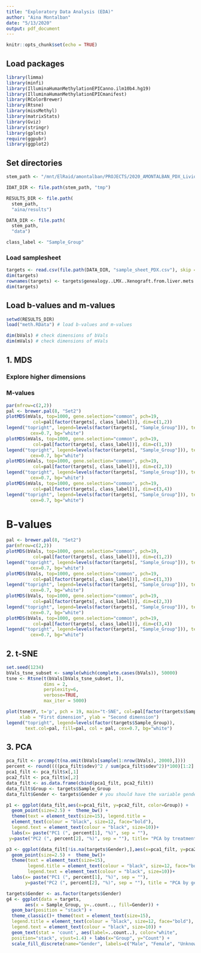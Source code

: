 ```yaml
---
title: "Exploratory Data Analysis (EDA)"
author: "Aina Montalban"
date: "5/13/2020"
output: pdf_document
---
```


```r
knitr::opts_chunk$set(echo = TRUE)
```

## Load packages

```r
library(limma)
library(minfi)
library(IlluminaHumanMethylationEPICanno.ilm10b4.hg19)
library(IlluminaHumanMethylationEPICmanifest)
library(RColorBrewer)
library(Rtsne)
library(missMethyl)
library(matrixStats)
library(Gviz)
library(stringr)
library(gplots)
require(ggpubr)
library(ggplot2)
```


## Set directories

```r
stem_path <- "/mnt/ElRaid/amontalban/PROJECTS/2020_AMONTALBAN_PDX_Livio" 

IDAT_DIR <- file.path(stem_path, "tmp")

RESULTS_DIR <- file.path(
  stem_path, 
  "aina/results")

DATA_DIR <- file.path(
  stem_path, 
  "data")

class_label <- "Sample_Group"
```

### Load samplesheet
```r
targets <- read.csv(file.path(DATA_DIR, "sample_sheet_PDX.csv"), skip = 7)
dim(targets)
rownames(targets) <- targets$genealogy..LMX..Xenograft.from.liver.mets.
dim(targets)
```


## Load b-values and m-values

```r
setwd(RESULTS_DIR)
load("meth.RData") # load b-values and m-values
```

```r
dim(bVals) # check dimensions of bVals
dim(mVals) # check dimensions of mVals
```

## 1. MDS
### Explore higher dimensions
### M-values
```r
par(mfrow=c(2,2))
pal <- brewer.pal(8, "Set2")
plotMDS(mVals, top=1000, gene.selection="common", pch=19,
          col=pal[factor(targets[, class_label])], dim=c(1,2))
legend("topright", legend=levels(factor(targets[, "Sample_Group"])), text.col=pal, fill=pal,
         cex=0.7, bg="white")
plotMDS(mVals, top=1000, gene.selection="common", pch=19,
          col=pal[factor(targets[, class_label])], dim=c(1,3))
legend("topright", legend=levels(factor(targets[, "Sample_Group"])), text.col=pal, fill=pal, 
         cex=0.7, bg="white")
plotMDS(mVals, top=1000, gene.selection="common", pch=19,
          col=pal[factor(targets[, class_label])], dim=c(2,3))
legend("topright", legend=levels(factor(targets[, "Sample_Group"])), text.col=pal, fill=pal, 
         cex=0.7, bg="white")
plotMDS(mVals, top=1000, gene.selection="common", pch=19, 
          col=pal[factor(targets[, class_label])], dim=c(3,4))
legend("topright", legend=levels(factor(targets[, "Sample_Group"])), text.col=pal, fill=pal,
         cex=0.7, bg="white")
```

# B-values
```r
pal <- brewer.pal(8, "Set2")
par(mfrow=c(2,2))
plotMDS(bVals, top=1000, gene.selection="common", pch=19,
          col=pal[factor(targets[, class_label])], dim=c(1,2))
legend("topright", legend=levels(factor(targets[, "Sample_Group"])), text.col=pal, fill=pal, 
         cex=0.7, bg="white")
plotMDS(bVals, top=1000, gene.selection="common", pch=19,
          col=pal[factor(targets[, class_label])], dim=c(1,3))
legend("topright", legend=levels(factor(targets[, "Sample_Group"])), text.col=pal, fill=pal,
         cex=0.7, bg="white")
plotMDS(bVals, top=1000, gene.selection="common", pch=19,
          col=pal[factor(targets[, class_label])], dim=c(2,3))
legend("topright", legend=levels(factor(targets[, "Sample_Group"])), text.col=pal, fill=pal, 
         cex=0.7, bg="white")
plotMDS(bVals, top=1000, gene.selection="common", pch=19, 
          col=pal[factor(targets[, class_label])], dim=c(3,4))
legend("topright", legend=levels(factor(targets[, "Sample_Group"])), text.col=pal, fill=pal, 
         cex=0.7, bg="white")
```

## 2. t-SNE

```r
set.seed(1234)
bVals_tsne_subset <- sample(which(complete.cases(bVals)), 50000)
tsne <- Rtsne(t(bVals[bVals_tsne_subset, ]), 
              dims = 2, 
              perplexity=6, 
              verbose=TRUE, 
              max_iter = 5000)
```

```r
plot(tsne$Y, t='p', pch = 19, main="t-SNE", col=pal[factor(targets$Sample_Group)],
     xlab = "First dimension", ylab = "Second dimension")
legend("topright", legend=levels(factor(targets$Sample_Group)), 
       text.col=pal, fill=pal, col = pal, cex=0.7, bg="white")
```

## 3. PCA

```r
pca_filt <- prcomp(t(na.omit(bVals[sample(1:nrow(bVals), 2000),])))
percent <- round((((pca_filt$sdev)^2 / sum(pca_filt$sdev^2))*100)[1:2], 3)
pca1_filt <- pca_filt$x[,1]
pca2_filt <- pca_filt$x[,2]
data_filt <- as.data.frame(cbind(pca1_filt, pca2_filt))
data_filt$Group <- targets$Sample_Group
data_filt$Gender <- targets$Gender # you should have the variable gender predicted in the samplesheet
```

```r
p1 <- ggplot(data_filt,aes(x=pca1_filt, y=pca2_filt, color=Group)) +
  geom_point(size=2.5) +  theme_bw() + 
  theme(text = element_text(size=15), legend.title = 
  element_text(colour = "black", size=12, face="bold"),
  legend.text = element_text(colour = "black", size=10))+ 
  labs(x= paste("PC1 (", percent[1], "%)", sep = ""), 
 y=paste("PC2 (", percent[2], "%)", sep = ""), title= "PCA by treatment response")
```

```r
p3 <- ggplot(data_filt[!is.na(targets$Gender),],aes(x=pca1_filt, y=pca2_filt, color=Gender)) + 
  geom_point(size=2.5) +  theme_bw()+ 
  theme(text = element_text(size=15), 
        legend.title = element_text(colour = "black", size=12, face="bold"),
        legend.text = element_text(colour = "black", size=10))+ 
  labs(x= paste("PC1 (", percent[1], "%)", sep = ""), 
       y=paste("PC2 (", percent[2], "%)", sep = ""), title = "PCA by gender")
```


```r
targets$Gender <- as.factor(targets$Gender)
g4 <- ggplot(data = targets, 
       aes(x = Sample_Group, y=..count.., fill=Gender)) + 
  geom_bar(position = "stack") +
  theme_classic()+ theme(text = element_text(size=15), 
  legend.title = element_text(colour = "black", size=12, face="bold"),
  legend.text = element_text(colour = "black", size=10)) +
  geom_text(stat = 'count', aes(label=..count..), color="white", 
  position="stack", vjust=1.4) + labs(x="Group", y="Count") +
  scale_fill_discrete(name="Gender", labels=c("Male", "Female", "Unknown")) 
```
